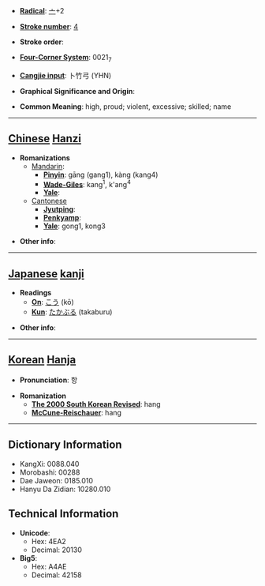 * '''[[Wiktionary:Chinese radical index| Radical]]''': [[Wiktionary:Chinese radical index 亠|亠]]+2

* '''[[Wiktionary:Chinese total strokes index|Stroke number]]''': [[Wiktionary:Chinese total strokes index 4|4]]

* '''Stroke order''': 

* '''[[Wiktionary:Chinese four corner index|Four-Corner System]]''': 0021<sub>7</sub>

* '''[[Wiktionary:Chinese Cangjie index|Cangjie input]]''': 卜竹弓 (YHN)

* '''Graphical Significance and Origin''': 

* '''Common Meaning''': high, proud; violent, excessive; skilled; name

----

== [[Chinese]] [[Hanzi]] ==

* '''Romanizations'''
** [[Mandarin]]:
*** '''[[Pinyin]]''': gāng (gang1), kàng (kang4)
*** '''[[Wade-Giles]]''': kang<sup>1</sup>, k'ang<sup>4</sup>
*** '''[[Yale]]''': 
**[[Cantonese]]
***'''[[Jyutping]]''':
***'''[[Penkyamp]]''': 
***'''[[Yale]]''': gong1, kong3

* '''Other info''': 

----

== [[Japanese]] [[kanji]] ==

* '''Readings'''
** '''[[On]]''': [[こう]] (kō)
** '''[[Kun]]''': [[たかぶる]] (takaburu)

* '''Other info''':  

----

== [[Korean]] [[Hanja]] ==

* '''Pronunciation''': 항

* '''Romanization'''
** '''[[The 2000 South Korean Revised Romanization|The 2000 South Korean Revised]]''': hang
** '''[[McCune-Reischauer]]''': hang

----

== Dictionary Information ==

* KangXi: 0088.040
* Morobashi: 00288
* Dae Jaweon: 0185.010
* Hanyu Da Zidian: 10280.010

== Technical Information ==

* '''Unicode''':
** Hex: 4EA2
** Decimal: 20130
* '''Big5''':
** Hex: A4AE
** Decimal: 42158